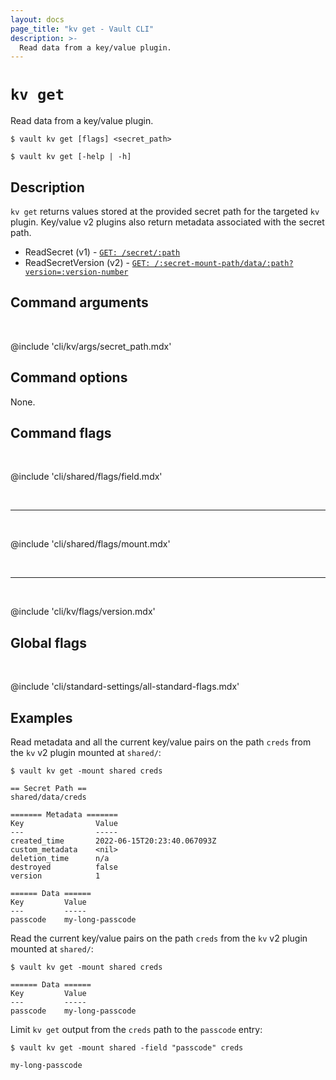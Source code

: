 ```yaml
---
layout: docs
page_title: "kv get - Vault CLI"
description: >-
  Read data from a key/value plugin.
---
```


# `kv get`

Read data from a key/value plugin.

<CodeBlockConfig hideClipboard>

```shell-session
$ vault kv get [flags] <secret_path>

$ vault kv get [-help | -h]
```

</CodeBlockConfig>



## Description

`kv get` returns values stored at the provided secret path for the targeted `kv`
plugin. Key/value v2 plugins also return metadata associated with the secret
path.

<Tip title="Related API endpoints">

- ReadSecret (v1) - [`GET: /secret/:path`](/vault/api-docs/secret/kv/kv-v1#read-secret)
- ReadSecretVersion (v2) - [`GET: /:secret-mount-path/data/:path?version=:version-number`](/vault/api-docs/secret/kv/kv-v2#read-secret-version)

</Tip>



## Command arguments

<br />

@include 'cli/kv/args/secret_path.mdx'



## Command options

None.



## Command flags

<br />

@include 'cli/shared/flags/field.mdx'

<br /><hr /><br />

@include 'cli/shared/flags/mount.mdx'

<br /><hr /><br />

@include 'cli/kv/flags/version.mdx'



## Global flags

<br />

@include 'cli/standard-settings/all-standard-flags.mdx'



## Examples

Read metadata and all the current key/value pairs on the path `creds` from the
`kv` v2 plugin mounted at `shared/`:

```shell-session
$ vault kv get -mount shared creds

== Secret Path ==
shared/data/creds

======= Metadata =======
Key                Value
---                -----
created_time       2022-06-15T20:23:40.067093Z
custom_metadata    <nil>
deletion_time      n/a
destroyed          false
version            1

====== Data ======
Key         Value
---         -----
passcode    my-long-passcode
```

Read the current key/value pairs on the path `creds` from the `kv` v2 plugin
mounted at `shared/`:

```shell-session
$ vault kv get -mount shared creds

====== Data ======
Key         Value
---         -----
passcode    my-long-passcode
```

Limit `kv get` output from the `creds` path to the `passcode` entry:

```shell-session
$ vault kv get -mount shared -field "passcode" creds

my-long-passcode
```